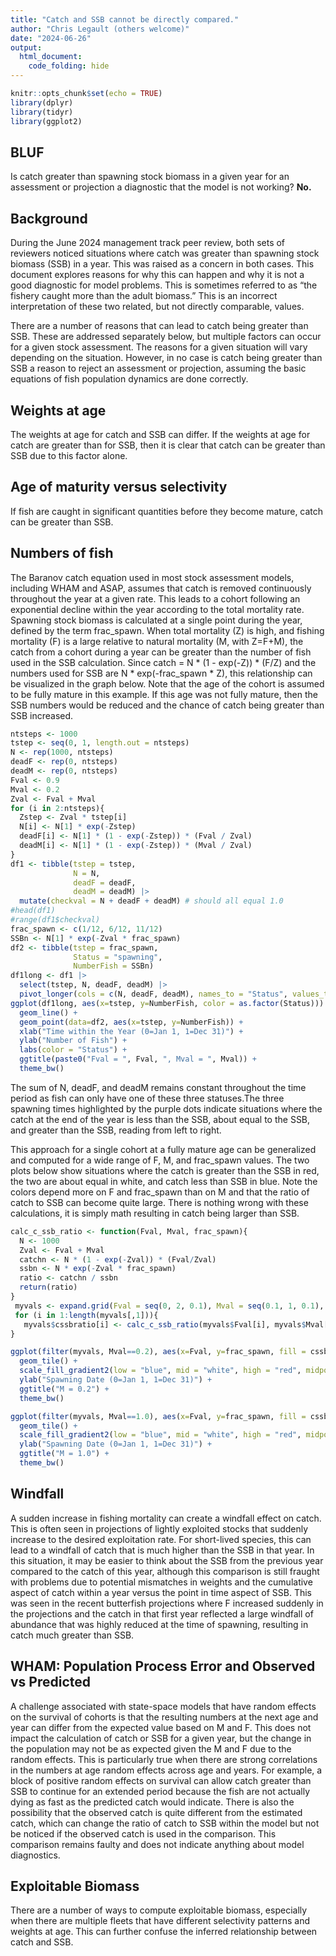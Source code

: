 ```yaml
---
title: "Catch and SSB cannot be directly compared."
author: "Chris Legault (others welcome)"
date: "2024-06-26"
output: 
  html_document:
    code_folding: hide
---
```


```r
knitr::opts_chunk$set(echo = TRUE)
library(dplyr)
library(tidyr)
library(ggplot2)
```

## BLUF

Is catch greater than spawning stock biomass in a given year for an assessment or projection a diagnostic that the model is not working? **No.**

## Background

During the June 2024 management track peer review, both sets of reviewers noticed situations where catch was greater than spawning stock biomass (SSB) in a year. This was raised as a concern in both cases. This document explores reasons for why this can happen and why it is not a good diagnostic for model problems. This is sometimes referred to as "the fishery caught more than the adult biomass." This is an incorrect interpretation of these two related, but not directly comparable, values.

There are a number of reasons that can lead to catch being greater than SSB. These are addressed separately below, but multiple factors can occur for a given stock assessment. The reasons for a given situation will vary depending on the situation. However, in no case is catch being greater than SSB a reason to reject an assessment or projection, assuming the basic equations of fish population dynamics are done correctly.

## Weights at age

The weights at age for catch and SSB can differ. If the weights at age for catch are greater than for SSB, then it is clear that catch can be greater than SSB due to this factor alone.

## Age of maturity versus selectivity

If fish are caught in significant quantities before they become mature, catch can be greater than SSB.

## Numbers of fish

The Baranov catch equation used in most stock assessment models, including WHAM and ASAP, assumes that catch is removed continuously throughout the year at a given rate. This leads to a cohort following an exponential decline within the year according to the total mortality rate. Spawning stock biomass is calculated at a single point during the year, defined by the term frac_spawn. When total mortality (Z) is high, and fishing mortality (F) is a large relative to natural mortality (M, with Z=F+M), the catch from a cohort during a year can be greater than the number of fish used in the SSB calculation. Since catch = N * (1 - exp(-Z)) * (F/Z) and the numbers used for SSB are N * exp(-frac_spawn * Z), this relationship can be visualized in the graph below. Note that the age of the cohort is assumed to be fully mature in this example. If this age was not fully mature, then the SSB numbers would be reduced and the chance of catch being greater than SSB increased.

```r
ntsteps <- 1000
tstep <- seq(0, 1, length.out = ntsteps)
N <- rep(1000, ntsteps)
deadF <- rep(0, ntsteps)
deadM <- rep(0, ntsteps)
Fval <- 0.9
Mval <- 0.2
Zval <- Fval + Mval
for (i in 2:ntsteps){
  Zstep <- Zval * tstep[i] 
  N[i] <- N[1] * exp(-Zstep)
  deadF[i] <- N[1] * (1 - exp(-Zstep)) * (Fval / Zval) 
  deadM[i] <- N[1] * (1 - exp(-Zstep)) * (Mval / Zval) 
}
df1 <- tibble(tstep = tstep,
              N = N,
              deadF = deadF,
              deadM = deadM) |>
  mutate(checkval = N + deadF + deadM) # should all equal 1.0
#head(df1)
#range(df1$checkval)
frac_spawn <- c(1/12, 6/12, 11/12)
SSBn <- N[1] * exp(-Zval * frac_spawn)
df2 <- tibble(tstep = frac_spawn,
              Status = "spawning",
              NumberFish = SSBn)
df1long <- df1 |>
  select(tstep, N, deadF, deadM) |>
  pivot_longer(cols = c(N, deadF, deadM), names_to = "Status", values_to = "NumberFish")
ggplot(df1long, aes(x=tstep, y=NumberFish, color = as.factor(Status))) +
  geom_line() +
  geom_point(data=df2, aes(x=tstep, y=NumberFish)) +
  xlab("Time within the Year (0=Jan 1, 1=Dec 31)") +
  ylab("Number of Fish") +
  labs(color = "Status") +
  ggtitle(paste0("Fval = ", Fval, ", Mval = ", Mval)) +
  theme_bw()
```

The sum of N, deadF, and deadM remains constant throughout the time period as fish can only have one of these three statuses.The three spawning times highlighted by the purple dots indicate situations where the catch at the end of the year is less than the SSB, about equal to the SSB, and greater than the SSB, reading from left to right. 

This approach for a single cohort at a fully mature age can be generalized and computed for a wide range of F, M, and frac_spawn values. The two plots below show situations where the catch is greater than the SSB in red, the two are about equal in white, and catch less than SSB in blue. Note the colors depend more on F and frac_spawn than on M and that the ratio of catch to SSB can become quite large. There is nothing wrong with these calculations, it is simply math resulting in catch being larger than SSB. 

```r
calc_c_ssb_ratio <- function(Fval, Mval, frac_spawn){
  N <- 1000
  Zval <- Fval + Mval
  catchn <- N * (1 - exp(-Zval)) * (Fval/Zval)
  ssbn <- N * exp(-Zval * frac_spawn)
  ratio <- catchn / ssbn
  return(ratio)
}
 myvals <- expand.grid(Fval = seq(0, 2, 0.1), Mval = seq(0.1, 1, 0.1), frac_spawn = seq(0, 1, 0.1))
 for (i in 1:length(myvals[,1])){
   myvals$cssbratio[i] <- calc_c_ssb_ratio(myvals$Fval[i], myvals$Mval[i], myvals$frac_spawn[i])
}

ggplot(filter(myvals, Mval==0.2), aes(x=Fval, y=frac_spawn, fill = cssbratio)) +
  geom_tile() +
  scale_fill_gradient2(low = "blue", mid = "white", high = "red", midpoint = 1, name = "Catch/SSB") +
  ylab("Spawning Date (0=Jan 1, 1=Dec 31)") +
  ggtitle("M = 0.2") +
  theme_bw()

ggplot(filter(myvals, Mval==1.0), aes(x=Fval, y=frac_spawn, fill = cssbratio)) +
  geom_tile() +
  scale_fill_gradient2(low = "blue", mid = "white", high = "red", midpoint = 1, name = "Catch/SSB") +
  ylab("Spawning Date (0=Jan 1, 1=Dec 31)") +
  ggtitle("M = 1.0") +
  theme_bw()
```

## Windfall

A sudden increase in fishing mortality can create a windfall effect on catch. This is often seen in projections of lightly exploited stocks that suddenly increase to the desired exploitation rate. For short-lived species, this can lead to a windfall of catch that is much higher than the SSB in that year. In this situation, it may be easier to think about the SSB from the previous year compared to the catch of this year, although this comparison is still fraught with problems due to potential mismatches in weights and the cumulative aspect of catch within a year versus the point in time aspect of SSB. This was seen in the recent butterfish projections where F increased suddenly in the projections and the catch in that first year reflected a large windfall of abundance that was highly reduced at the time of spawning, resulting in catch much greater than SSB.

## WHAM: Population Process Error and Observed vs Predicted

A challenge associated with state-space models that have random effects on the survival of cohorts is that the resulting numbers at the next age and year can differ from the expected value based on M and F. This does not impact the calculation of catch or SSB for a given year, but the change in the population may not be as expected given the M and F due to the random effects. This is particularly true when there are strong correlations in the numbers at age random effects across age and years. For example, a block of positive random effects on survival can allow catch greater than SSB to continue for an extended period because the fish are not actually dying as fast as the predicted catch would indicate. There is also the possibility that the observed catch is quite different from the estimated catch, which can change the ratio of catch to SSB within the model but not be noticed if the observed catch is used in the comparison. This comparison remains faulty and does not indicate anything about model diagnostics.

## Exploitable Biomass

There are a number of ways to compute exploitable biomass, especially when there are multiple fleets that have different selectivity patterns and weights at age. This can further confuse the inferred relationship between catch and SSB.

